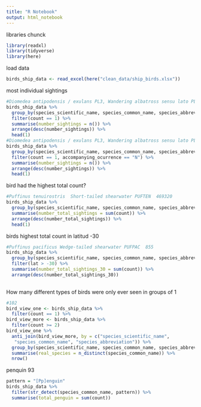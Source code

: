 ```yaml
---
title: "R Notebook"
output: html_notebook
---
```

libraries chunck
```r
library(readxl)
library(tidyverse)
library(here)
```
load data
```r
birds_ship_data <- read_excel(here("clean_data/ship_birds.xlsx"))
```
most individual sightings 
```r
#Diomedea antipodensis / exulans PL3, Wandering albatross sensu lato PL3, 	DIOANTEXU PL3, 856
birds_ship_data %>%
  group_by(species_scientific_name, species_common_name, species_abbreviation) %>%
  filter(count == 1) %>%
  summarise(number_sightings = n()) %>%
  arrange(desc(number_sightings)) %>%
  head(1)
#Diomedea antipodensis / exulans PL3, Wandering albatross sensu lato PL3, 	DIOANTEXU PL3, 765
birds_ship_data %>%
  group_by(species_scientific_name, species_common_name, species_abbreviation) %>%
  filter(count == 1, accompanying_ocurrence == "N") %>%
  summarise(number_sightings = n()) %>%
  arrange(desc(number_sightings)) %>%
  head(1)
```
bird had the highest total count?
```r
#Puffinus tenuirostris	Short-tailed shearwater	PUFTEN	469320
birds_ship_data %>%
  group_by(species_scientific_name, species_common_name, species_abbreviation) %>%
  summarise(number_total_sightings = sum(count)) %>%
  arrange(desc(number_total_sightings)) %>%
  head(1)
```
birds highest total count in latitud -30
```r
#Puffinus pacificus	Wedge-tailed shearwater PUFPAC	855
birds_ship_data %>%
  group_by(species_scientific_name, species_common_name, species_abbreviation) %>%
  filter(lat > -30) %>% 
  summarise(number_total_sightings_30 = sum(count)) %>%
  arrange(desc(number_total_sightings_30))
  
```
How many different types of birds were only ever seen in groups of 1 
```r
#102
bird_view_one <- birds_ship_data %>%
  filter(count == 1) %>% 
bird_view_more <- birds_ship_data %>%
  filter(count >= 2)
bird_view_one %>%
  anti_join(bird_view_more, by = c("species_scientific_name",
   "species_common_name", "species_abbreviation")) %>%
  group_by(species_scientific_name, species_common_name, species_abbreviation) %>%
  summarise(real_species = n_distinct(species_common_name)) %>% 
  nrow()
```
penquin 93
```r
pattern = "[Pp]enguin"
birds_ship_data %>%
  filter(str_detect(species_common_name, pattern)) %>%
  summarise(total_penguin = sum(count))
  
```



